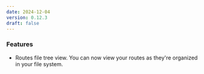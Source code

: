 ```yaml
---
date: 2024-12-04
version: 0.12.3
draft: false
---
```


### Features
* Routes file tree view. You can now view your routes as they're organized in your file system.

